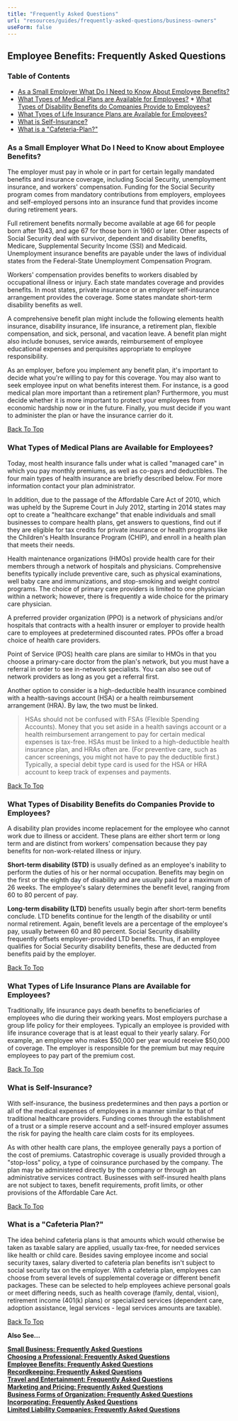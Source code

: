 ```yaml
---
title: "Frequently Asked Questions"
url: "resources/guides/frequently-asked-questions/business-owners"
useForm: false
---
```



Employee Benefits: Frequently Asked Questions
---------------------------------------------

### Table of Contents

*   [As a Small Employer What Do I Need to Know About Employee Benefits?](#1)
*   [What Types of Medical Plans are Available for Employees?](#2)
[](#3)[](#4)*   [What Types of Disability Benefits do Companies Provide to Employees?](#5)
*   [What Types of Life Insurance Plans are Available for Employees?](#6)
*   [What is Self-Insurance?](#7)
*   [What is a "Cafeteria-Plan?"](#8)

### As a Small Employer What Do I Need to Know about Employee Benefits?

The employer must pay in whole or in part for certain legally mandated benefits and insurance coverage, including Social Security, unemployment insurance, and workers' compensation. Funding for the Social Security program comes from mandatory contributions from employers, employees and self-employed persons into an insurance fund that provides income during retirement years.

Full retirement benefits normally become available at age 66 for people born after 1943, and age 67 for those born in 1960 or later. Other aspects of Social Security deal with survivor, dependent and disability benefits, Medicare, Supplemental Security Income (SSI) and Medicaid. Unemployment insurance benefits are payable under the laws of individual states from the Federal-State Unemployment Compensation Program.

Workers' compensation provides benefits to workers disabled by occupational illness or injury. Each state mandates coverage and provides benefits. In most states, private insurance or an employer self-insurance arrangement provides the coverage. Some states mandate short-term disability benefits as well.

A comprehensive benefit plan might include the following elements health insurance, disability insurance, life insurance, a retirement plan, flexible compensation, and sick, personal, and vacation leave. A benefit plan might also include bonuses, service awards, reimbursement of employee educational expenses and perquisites appropriate to employee responsibility.

As an employer, before you implement any benefit plan, it's important to decide what you're willing to pay for this coverage. You may also want to seek employee input on what benefits interest them. For instance, is a good medical plan more important than a retirement plan? Furthermore, you must decide whether it is more important to protect your employees from economic hardship now or in the future. Finally, you must decide if you want to administer the plan or have the insurance carrier do it.

[Back To Top](#top)

### What Types of Medical Plans are Available for Employees?

Today, most health insurance falls under what is called "managed care" in which you pay monthly premiums, as well as co-pays and deductibles. The four main types of health insurance are briefly described below. For more information contact your plan administrator.

In addition, due to the passage of the Affordable Care Act of 2010, which was upheld by the Supreme Court in July 2012, starting in 2014 states may opt to create a "healthcare exchange" that enable individuals and small businesses to compare health plans, get answers to questions, find out if they are eligible for tax credits for private insurance or health programs like the Children's Health Insurance Program (CHIP), and enroll in a health plan that meets their needs.

Health maintenance organizations (HMOs) provide health care for their members through a network of hospitals and physicians. Comprehensive benefits typically include preventive care, such as physical examinations, well baby care and immunizations, and stop-smoking and weight control programs. The choice of primary care providers is limited to one physician within a network; however, there is frequently a wide choice for the primary care physician.

A preferred provider organization (PPO) is a network of physicians and/or hospitals that contracts with a health insurer or employer to provide health care to employees at predetermined discounted rates. PPOs offer a broad choice of health care providers.

Point of Service (POS) health care plans are similar to HMOs in that you choose a primary-care doctor from the plan's network, but you must have a referral in order to see in-network specialists. You can also see out of network providers as long as you get a referral first.

Another option to consider is a high-deductible health insurance combined with a health-savings account (HSA) or a health reimbursement arrangement (HRA). By law, the two must be linked.

> HSAs should not be confused with FSAs (Flexible Spending Accounts). Money that you set aside in a health savings account or a health reimbursement arrangement to pay for certain medical expenses is tax-free. HSAs must be linked to a high-deductible health insurance plan, and HRAs often are. (For preventive care, such as cancer screenings, you might not have to pay the deductible first.) Typically, a special debit type card is used for the HSA or HRA account to keep track of expenses and payments.

[Back To Top](#top)

### What Types of Disability Benefits do Companies Provide to Employees?

A disability plan provides income replacement for the employee who cannot work due to illness or accident. These plans are either short term or long term and are distinct from workers' compensation because they pay benefits for non-work-related illness or injury.

**Short-term disability (STD)** is usually defined as an employee's inability to perform the duties of his or her normal occupation. Benefits may begin on the first or the eighth day of disability and are usually paid for a maximum of 26 weeks. The employee's salary determines the benefit level, ranging from 60 to 80 percent of pay.

**Long-term disability (LTD)** benefits usually begin after short-term benefits conclude. LTD benefits continue for the length of the disability or until normal retirement. Again, benefit levels are a percentage of the employee's pay, usually between 60 and 80 percent. Social Security disability frequently offsets employer-provided LTD benefits. Thus, if an employee qualifies for Social Security disability benefits, these are deducted from benefits paid by the employer.

[Back To Top](#top)

### What Types of Life Insurance Plans are Available for Employees?

Traditionally, life insurance pays death benefits to beneficiaries of employees who die during their working years. Most employers purchase a group life policy for their employees. Typically an employee is provided with life insurance coverage that is at least equal to their yearly salary. For example, an employee who makes $50,000 per year would receive $50,000 of coverage. The employer is responsible for the premium but may require employees to pay part of the premium cost.

[Back To Top](#top)

### What is Self-Insurance?

With self-insurance, the business predetermines and then pays a portion or all of the medical expenses of employees in a manner similar to that of traditional healthcare providers. Funding comes through the establishment of a trust or a simple reserve account and a self-insured employer assumes the risk for paying the health care claim costs for its employees.

As with other health care plans, the employee generally pays a portion of the cost of premiums. Catastrophic coverage is usually provided through a "stop-loss" policy, a type of coinsurance purchased by the company. The plan may be administered directly by the company or through an administrative services contract. Businesses with self-insured health plans are not subject to taxes, benefit requirements, profit limits, or other provisions of the Affordable Care Act.

[Back To Top](#top)

### What is a "Cafeteria Plan?"

The idea behind cafeteria plans is that amounts which would otherwise be taken as taxable salary are applied, usually tax-free, for needed services like health or child care. Besides saving employee income and social security taxes, salary diverted to cafeteria plan benefits isn't subject to social security tax on the employer. With a cafeteria plan, employees can choose from several levels of supplemental coverage or different benefit packages. These can be selected to help employees achieve personal goals or meet differing needs, such as health coverage (family, dental, vision), retirement income (401(k) plans) or specialized services (dependent care, adoption assistance, legal services - legal services amounts are taxable).

[Back To Top](#top)

**Also See...**

[**Small Business: Frequently Asked Questions**](/resources/guides/frequently-asked-questions/small-business-faq)  
[**Choosing a Professional: Frequently Asked Questions**](/resources/guides/frequently-asked-questions/choosing-professional-faq)  
[**Employee Benefits: Frequently Asked Questions**](/resources/guides/frequently-asked-questions/employee-benefits-faq)  
[**Recordkeeping: Frequently Asked Questions**](/resources/guides/frequently-asked-questions/recordkeeping-faq)  
[**Travel and Entertainment: Frequently Asked Questions**](/resources/guides/frequently-asked-questions/travel-entertainment-faq)  
[**Marketing and Pricing: Frequently Asked Questions**](/resources/guides/frequently-asked-questions/marketing-pricing-faq)  
[**Business Forms of Organization: Frequently Asked Questions**](/resources/guides/frequently-asked-questions/business-forms-organization-faq)  
[**Incorporating: Frequently Asked Questions**](/resources/guides/frequently-asked-questions/incorporating-faq)  
[**Limited Liability Companies: Frequently Asked Questions**](/resources/guides/frequently-asked-questions/limited-liability-companies-faq)  
